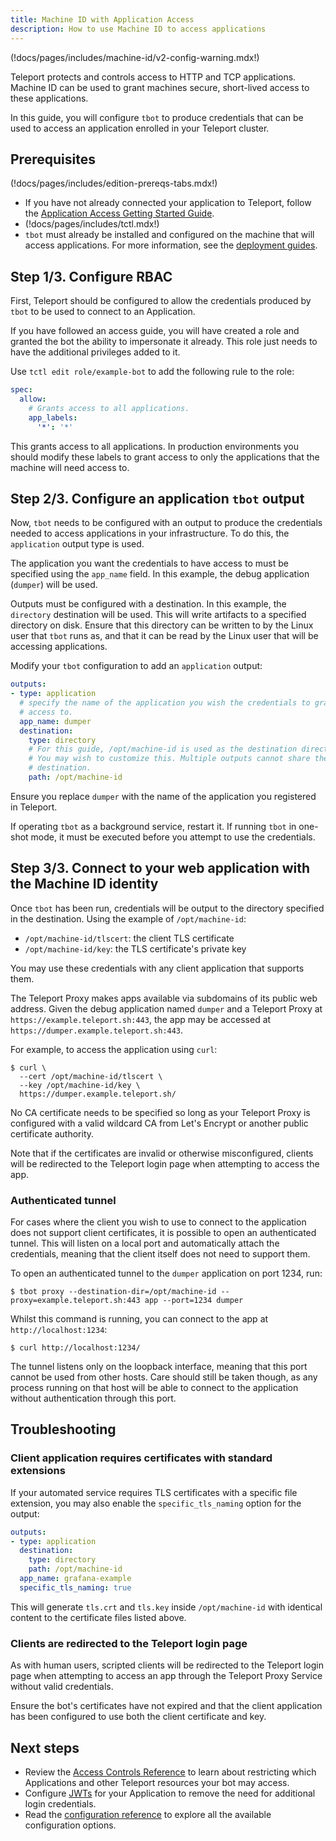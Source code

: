 ```yaml
---
title: Machine ID with Application Access
description: How to use Machine ID to access applications
---
```


(!docs/pages/includes/machine-id/v2-config-warning.mdx!)

Teleport protects and controls access to HTTP and TCP applications. Machine ID
can be used to grant machines secure, short-lived access to these applications.

In this guide, you will configure `tbot` to produce credentials that can be
used to access an application enrolled in your Teleport cluster.

## Prerequisites

(!docs/pages/includes/edition-prereqs-tabs.mdx!)

- If you have not already connected your application to Teleport, follow
  the [Application Access Getting Started Guide](../../application-access/getting-started.mdx).
- (!docs/pages/includes/tctl.mdx!)
- `tbot` must already be installed and configured on the machine that will
  access applications. For more information, see the
  [deployment guides](../deployment.mdx).

## Step 1/3. Configure RBAC

First, Teleport should be configured to allow the credentials produced by `tbot`
to be used to connect to an Application.

If you have followed an access guide, you will have created a role and granted
the bot the ability to impersonate it already. This role just needs to have the
additional privileges added to it.

Use `tctl edit role/example-bot` to add the following rule to the role:

```yaml
spec:
  allow:
    # Grants access to all applications.
    app_labels:
      '*': '*'
```

This grants access to all applications. In production environments you should
modify these labels to grant access to only the applications that the machine
will need access to.

## Step 2/3. Configure an application `tbot` output

Now, `tbot` needs to be configured with an output to produce the
credentials needed to access applications in your infrastructure. To do this, the `application` output
type is used.

The application you want the credentials to have access to must be specified
using the `app_name` field. In this example, the debug application (`dumper`)
will be used.

Outputs must be configured with a destination. In this example, the `directory`
destination will be used. This will write artifacts to a specified directory on
disk. Ensure that this directory can be written to by the Linux user that
`tbot` runs as, and that it can be read by the Linux user that will be accessing
applications.

Modify your `tbot` configuration to add an `application` output:

```yaml
outputs:
- type: application
  # specify the name of the application you wish the credentials to grant
  # access to.
  app_name: dumper
  destination:
    type: directory
    # For this guide, /opt/machine-id is used as the destination directory.
    # You may wish to customize this. Multiple outputs cannot share the same
    # destination.
    path: /opt/machine-id
```

Ensure you replace `dumper` with the name of the application you registered in
Teleport.

If operating `tbot` as a background service, restart it. If running `tbot` in
one-shot mode, it must be executed before you attempt to use the credentials.

## Step 3/3. Connect to your web application with the Machine ID identity

Once `tbot` has been run, credentials will be output to the directory specified
in the destination. Using the example of `/opt/machine-id`:

- `/opt/machine-id/tlscert`: the client TLS certificate
- `/opt/machine-id/key`: the TLS certificate's private key

You may use these credentials with any client application that supports them.

The Teleport Proxy makes apps available via subdomains of its public web
address. Given the debug application named `dumper` and a Teleport Proxy at
`https://example.teleport.sh:443`, the app may be accessed at
`https://dumper.example.teleport.sh:443`.

For example, to access the application using `curl`:

```code
$ curl \
  --cert /opt/machine-id/tlscert \
  --key /opt/machine-id/key \
  https://dumper.example.teleport.sh/
```

No CA certificate needs to be specified so long as your Teleport Proxy is
configured with a valid wildcard CA from Let's Encrypt or another public
certificate authority.

Note that if the certificates are invalid or otherwise misconfigured, clients
will be redirected to the Teleport login page when attempting to access the app.

### Authenticated tunnel

For cases where the client you wish to use to connect to the application does not
support client certificates, it is possible to open an authenticated tunnel.
This will listen on a local port and automatically attach the credentials,
meaning that the client itself does not need to support them.

To open an authenticated tunnel to the `dumper` application on port 1234, run:

```code
$ tbot proxy --destination-dir=/opt/machine-id --proxy=example.teleport.sh:443 app --port=1234 dumper
```

Whilst this command is running, you can connect to the app at
`http://localhost:1234`:

```code
$ curl http://localhost:1234/
```

The tunnel listens only on the loopback interface, meaning that this port
cannot be used from other hosts. Care should still be taken though, as any
process running on that host will be able to connect to the application without
authentication through this port.

## Troubleshooting

### Client application requires certificates with standard extensions

If your automated service requires TLS certificates with a specific file
extension, you may also enable the `specific_tls_naming` option for the output:

```yaml
outputs:
- type: application
  destination:
    type: directory
    path: /opt/machine-id
  app_name: grafana-example
  specific_tls_naming: true
```

This will generate `tls.crt` and `tls.key` inside `/opt/machine-id`
with identical content to the certificate files listed above.

### Clients are redirected to the Teleport login page

As with human users, scripted clients will be redirected to the Teleport login
page when attempting to access an app through the Teleport Proxy Service without valid
credentials.

Ensure the bot's certificates have not expired and that the client application
has been configured to use both the client certificate and key.

## Next steps

- Review the [Access Controls Reference](../../access-controls/reference.mdx#roles)
  to learn about restricting which Applications and other Teleport resources
  your bot may access.
- Configure [JWTs](../../application-access/jwt/introduction.mdx) for your
  Application to remove the need for additional login credentials.
- Read the [configuration reference](../reference/configuration.mdx) to explore
  all the available configuration options.
